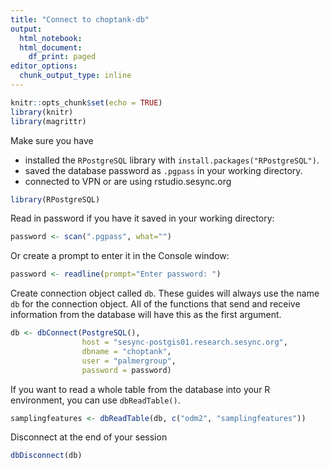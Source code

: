 ```yaml
---
title: "Connect to choptank-db"
output:
  html_notebook:
  html_document:
    df_print: paged
editor_options:
  chunk_output_type: inline
---
```


```r
knitr::opts_chunk$set(echo = TRUE)
library(knitr)
library(magrittr)
```

Make sure you have

* installed the `RPostgreSQL` library with `install.packages("RPostgreSQL")`.
* saved the database password as `.pgpass` in your working directory.
* connected to VPN or are using rstudio.sesync.org

```r
library(RPostgreSQL)
```

Read in password if you have it saved in your working directory:
```r
password <- scan(".pgpass", what="")
```
Or create a prompt to enter it in the Console window:
```r
password <- readline(prompt="Enter password: ")
```


Create connection object called `db`. These guides will always use the name `db` for the connection object. All of the functions that send and receive information from the database will have this as the first argument. 

```r
db <- dbConnect(PostgreSQL(), 
                host = "sesync-postgis01.research.sesync.org",
                dbname = "choptank", 
                user = "palmergroup",
                password = password)
```

If you want to read a whole table from the database into your R environment, you can use `dbReadTable()`. 
```r
samplingfeatures <- dbReadTable(db, c("odm2", "samplingfeatures"))
```

Disconnect at the end of your session

```r
dbDisconnect(db)
```

